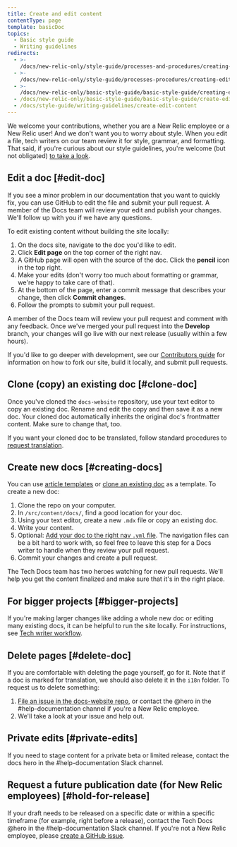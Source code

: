 ```yaml
---
title: Create and edit content
contentType: page
template: basicDoc
topics:
  - Basic style guide
  - Writing guidelines
redirects:
  - >-
    /docs/new-relic-only/style-guide/processes-and-procedures/creating-and-editing-content
  - >-
    /docs/new-relic-only/style-guide/processes-procedures/creating-editing-content
  - >-
    /docs/new-relic-only/basic-style-guide/basic-style-guide/creating-editing-content
  - /docs/new-relic-only/basic-style-guide/basic-style-guide/create-edit-content
  - /docs/style-guide/writing-guidelines/create-edit-content
---
```


We welcome your contributions, whether you are a New Relic employee or a New Relic user! And we don't want you to worry about style. When you edit a file, tech writers on our team review it for style, grammar, and formatting. That said, if you're curious about our style guidelines, you're welcome (but not obligated) [to take a look](/docs/style-guide/get-started/introduction-style-guide/).

## Edit a doc [#edit-doc]

If you see a minor problem in our documentation that you want to quickly fix, you can use GitHub to edit the file and submit your pull request. A member of the Docs team will review your edit and publish your changes. We'll follow up with you if we have any questions.

To edit existing content without building the site locally:

1. On the docs site, navigate to the doc you'd like to edit.
2. Click **Edit page** on the top corner of the right nav.
3. A GitHub page will open with the source of the doc. Click the **pencil** icon in the top right.
4. Make your edits (don't worry too much about formatting or grammar, we're happy to take care of that).
5. At the bottom of the page, enter a commit message that describes your change, then click **Commit changes**.
6. Follow the prompts to submit your pull request.

A member of the Docs team will review your pull request and comment with any feedback. Once we've merged your pull request into the **Develop** branch, your changes will go live with our next release (usually within a few hours).

If you'd like to go deeper with development, see our [Contributors guide](https://github.com/newrelic/docs-website/blob/develop/CONTRIBUTING.md#editing-existing-pages) for information on how to fork our site, build it locally, and submit pull requests.

## Clone (copy) an existing doc [#clone-doc]

Once you've cloned the `docs-website` repository, use your text editor to copy an existing doc. Rename and edit the copy and then save it as a new doc. Your cloned doc automatically inherits the original doc's frontmatter content. Make sure to change that, too.

If you want your cloned doc to be translated, follow standard procedures to [request translation](/docs/style-guide/writing-guidelines/docs-translation#request-translation).

## Create new docs [#creating-docs]

You can use [article templates](/docs/style-guide/article-templates) or [clone an existing doc](#clone-doc) as a template. To create a new doc:

1. Clone the repo on your computer.
2. In `/src/content/docs/`, find a good location for your doc.
3. Using your text editor, create a new `.mdx` file or copy an existing doc.
4. Write your content.
5. Optional: [Add your doc to the right nav `.yml` file](/docs/style-guide/processes-procedures/understand-edit-docs-site-structure/). The navigation files can be a bit hard to work with, so feel free to leave this step for a Docs writer to handle when they review your pull request.
6. Commit your changes and create a pull request.

The Tech Docs team has two heroes watching for new pull requests. We'll help you get the content finalized and make sure that it's in the right place.

## For bigger projects [#bigger-projects]

If you're making larger changes like adding a whole new doc or editing many existing docs, it can be helpful to run the site locally. For instructions, see [Tech writer workflow](/docs/style-guide/writer-workflow/tech-writer-workflow/).

## Delete pages [#delete-doc]

If you are comfortable with deleting the page yourself, go for it. Note that if a doc is marked for translation, we should also delete it in the `i18n` folder. To request us to delete something:

1. [File an issue in the docs-website repo](https://github.com/newrelic/docs-website/issues/new/choose), or contact the @hero in the #help-documentation channel if you're a New Relic employee.
2. We'll take a look at your issue and help out.

## Private edits [#private-edits]

If you need to stage content for a private beta or limited release, contact the docs hero in the #help-documentation Slack channel.

## Request a future publication date (for New Relic employees) [#hold-for-release]

If your draft needs to be released on a specific date or within a specific timeframe (for example, right before a release), contact the Tech Docs @hero in the #help-documentation Slack channel. If you're not a New Relic employee, please [create a GitHub issue](https://github.com/newrelic/docs-website/issues/new/choose).
